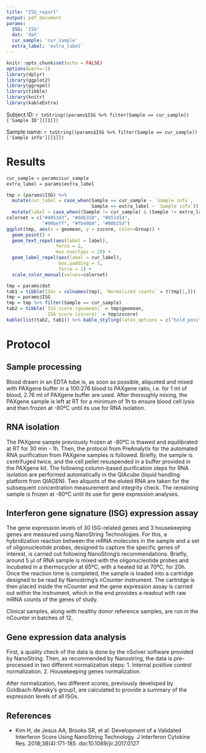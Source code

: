 ```yaml
---
title: "ISG_report"
output: pdf_document
params:
  ISG: 'ISG'
  dat: 'dat'
  cur_sample: 'cur_sample'
  extra_label: 'extra_label'
---
```


```r
knitr::opts_chunk$set(echo = FALSE)
options(warn=-1)
library(dplyr)
library(ggplot2)
library(ggrepel)
library(tibble)
library(knitr)
library(kableExtra)
```

Subject ID: `r toString((params$ISG %>% filter(Sample == cur_sample))['Sample ID'][[1]])`

Sample name: `r toString((params$ISG %>% filter(Sample == cur_sample))['Sample info'][[1]])`

# Results

```r
cur_sample = params$cur_sample
extra_label = params$extra_label

tmp = (params$ISG) %>% 
  mutate(cur_label = case_when(Sample == cur_sample ~ `Sample info`, 
                               Sample == extra_label ~ `Sample info`)) %>%
  mutate(label = case_when((Sample != cur_sample) & (Sample != extra_label) ~ label))
colorset = c("#4053d3", "#ddb310", "#b51d14",
             "#00beff", "#fb49b0", "#00b25d")
ggplot(tmp, aes(x = geomean, y = zscore, color=Group)) +
  geom_point() +
  geom_text_repel(aes(label = label),
                  force = 2,
                  max.overlaps = 20) +
  geom_label_repel(aes(label = cur_label),
                   box.padding = 3,
                   force = 1) +
  scale_color_manual(values=colorset)

tmp = params$dat
tab1 = tibble(ISGs = colnames(tmp), `Normalized counts` = t(tmp[1,]))
tmp = params$ISG
tmp = tmp %>% filter(Sample == cur_sample)
tab2 = tibble(`ISG score (geomean)` = tmp$geomean,
              `ISG score (zscore)` = tmp$zscore)
kable(list(tab2, tab1)) %>% kable_styling(latex_options = c("hold_position"))
```

# Protocol

## Sample processing

Blood drawn in an EDTA tube is, as soon as possible, aliquoted and mixed with PAXgene buffer in a 100:276 blood to PAXgene ratio, i.e. for 1 ml of blood, 2.76 ml of PAXgene buffer are used. After thoroughly mixing, the PAXgene sample is left at RT for a minimum of 1h to ensure blood cell lysis and then frozen at -80ºC until its use for RNA isolation. 

## RNA isolation

The PAXgene sample previously frozen at -80ºC is thawed and equilibrated at RT for 30 min - 1h. Then, the protocol from PreAnalytix for the automated RNA purification from PAXgene samples is followed. Briefly, the sample is centrifuged twice, and the cell pellet resuspended in a buffer provided in the PAXgene kit. The following column-based purification steps for RNA isolation are performed automatically in the QIAcube (liquid handling platform from QIAGEN). Two aliquots of the eluted RNA are taken for the subsequent concentration measurement and integrity check. The remaining sample is frozen at -80ºC until its use for gene expression analyses. 


## Interferon gene signature (ISG) expression assay

The gene expression levels of 30 ISG-related genes and 3 housekeeping genes are measured using NanoString Technologies. For this, a hybridization reaction between the mRNA molecules in the sample and a set of oligonucleotide probes, designed to capture the specific genes of interest, is carried out following NanoString’s recommendations. Briefly, around 5 µl of RNA sample is mixed with the oligonucleotide probes and incubated in a thermocycler at 65ºC, with a heated lid at 70ºC, for 20h. Once the reaction time is completed, the sample is loaded into a cartridge designed to be read by Nanostring’s nCounter instrument. The cartridge is then placed inside the nCounter and the gene expression assay is carried out within the instrument, which in the end provides a readout with raw mRNA counts of the genes of study. 

Clinical samples, along with healthy donor reference samples, are run in the nCounter in batches of 12. 

## Gene expression data analysis 

First, a quality check of the data is done by the nSolver software provided by NanoString. Then, as recommended by Nanostring, the data is pre-processed in two different normalization steps: 
1.	Internal positive control normalization. 
2.	Housekeeping genes normalization. 

After normalization, two different scores, previously developed by Goldbach-Mansky’s group1, are calculated to provide a summary of the expression levels of all ISGs. 

## References
-	Kim H, de Jesus AA, Brooks SR, et al. Development of a Validated Interferon Score Using NanoString Technology. J Interferon Cytokine Res. 2018;38(4):171-185. doi:10.1089/jir.2017.0127
